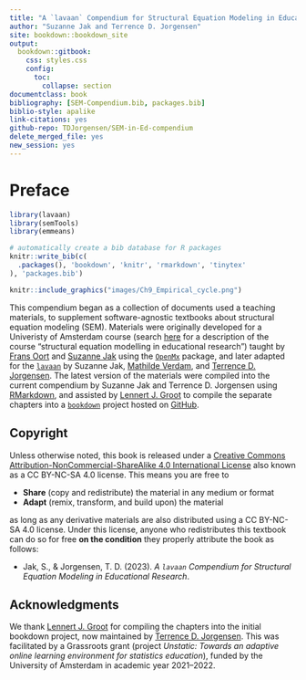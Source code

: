 ```yaml
---
title: "A `lavaan` Compendium for Structural Equation Modeling in Educational Research"
author: "Suzanne Jak and Terrence D. Jorgensen"
site: bookdown::bookdown_site
output: 
  bookdown::gitbook:
    css: styles.css
    config:
      toc:
        collapse: section
documentclass: book
bibliography: [SEM-Compendium.bib, packages.bib]
biblio-style: apalike
link-citations: yes
github-repo: TDJorgensen/SEM-in-Ed-compendium
delete_merged_file: yes
new_session: yes
---
```


# Preface {-}

```r
library(lavaan)
library(semTools)
library(emmeans)

# automatically create a bib database for R packages
knitr::write_bib(c(
  .packages(), 'bookdown', 'knitr', 'rmarkdown', 'tinytex'
), 'packages.bib')
```

```r
knitr::include_graphics("images/Ch9_Empirical_cycle.png")
```


This compendium began as a collection of documents used a teaching materials, to supplement software-agnostic textbooks about structural equation modeling (SEM).  Materials were originally developed for a Univeristy of Amsterdam course (search [here](https://studiegids.uva.nl/) for a description of the course "structural equation modelling in educational research") taught by [Frans Oort](https://orcid.org/0000-0003-1823-7105) and [Suzanne Jak](https://orcid.org/0000-0002-2223-5594) using the [`OpenMx`](http://openmx.ssri.psu.edu/) package, and later adapted for the [`lavaan`](https://lavaan.ugent.be/) by Suzanne Jak, [Mathilde Verdam](https://orcid.org/0000-0002-2479-8817), and [Terrence D. Jorgensen](https://orcid.org/0000-0001-5111-6773). The latest version of the materials were compiled into the current compendium by Suzanne Jak and Terrence D. Jorgensen using [RMarkdown](https://rmarkdown.rstudio.com/), and assisted by [Lennert J. Groot](https://orcid.org/0000-0002-8711-6086) to compile the separate chapters into a [`bookdown`](https://bookdown.org/) project hosted on [GitHub](https://github.com/TDJorgensen/SEM-in-Ed-compendium).


## Copyright

Unless otherwise noted, this book is released under a [Creative Commons Attribution-NonCommercial-ShareAlike 4.0 International License](https://creativecommons.org/licenses/by-nc-sa/4.0/) also known as a CC BY-NC-SA 4.0 license. This means you are free to 

- **Share** (copy and redistribute) the material in any medium or format
- **Adapt** (remix, transform, and build upon) the material

as long as any derivative materials are also distributed using a CC BY-NC-SA 4.0 license. Under this license, anyone who redistributes this textbook can do so for free **on the condition** they properly attribute the book as follows:

- Jak, S., \& Jorgensen, T. D. (2023). *A `lavaan` Compendium for Structural Equation Modeling in Educational Research*. 


## Acknowledgments

We thank [Lennert J. Groot](https://orcid.org/0000-0002-8711-6086) for compiling the chapters into the initial bookdown project, now maintained by [Terrence D. Jorgensen](https://orcid.org/0000-0001-5111-6773).  This was facilitated by a Grassroots grant (project *Unstatic: Towards an adaptive online learning environment for statistics education*), funded by the University of Amsterdam in academic year 2021--2022.

